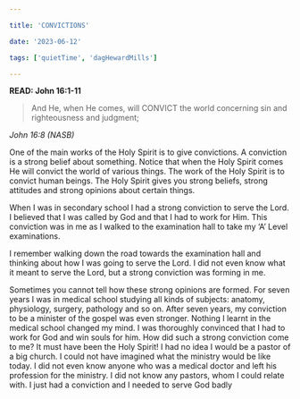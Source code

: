 ```yaml
---

title: 'CONVICTIONS'

date: '2023-06-12'

tags: ['quietTime', 'dagHewardMills']

---
```


**READ: John 16:1-11**

>And He, when He comes, will CONVICT the world concerning sin and righteousness and judgment; 

*John 16:8 (NASB)*

One of the main works of the Holy Spirit is to give convictions. A conviction is a strong belief about something. Notice that when the Holy Spirit comes He will convict the world of various things. The work of the Holy Spirit is to convict human beings. The Holy Spirit gives you strong beliefs, strong attitudes and strong opinions about certain things.

When I was in secondary school I had a strong conviction to serve the Lord. I believed that I was called by God and that I had to work for Him. This conviction was in me as I walked to the examination hall to take my ‘A’ Level examinations. 

I remember walking down the road towards the examination hall and thinking about how I was going to serve the Lord. I did not even know what it meant to serve the Lord, but a strong conviction was forming in me. 

Sometimes you cannot tell how these strong opinions are formed. For seven years I was in medical school studying all kinds of subjects: anatomy, physiology, surgery, pathology and so on. After seven years, my conviction to be a minister of the gospel was even stronger. Nothing I learnt in the medical school changed my mind. I was thoroughly convinced that I had to work for God and win souls for him. How did such a strong conviction come to me? It must have been the Holy Spirit! I had no idea I would be a pastor of a big church. I could not have imagined what the ministry would be like today. I did not even know anyone who was a medical doctor and left his profession for the ministry. I did not know any pastors, whom I could relate with. I just had a conviction and I needed to serve God badly
